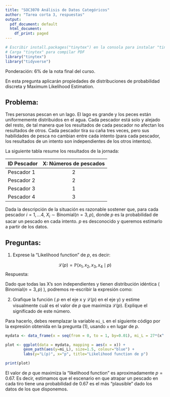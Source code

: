 ```yaml
---
title: "SOC3070 Análisis de Datos Categóricos"
author: "Tarea corta 3, respuestas"
output:
  pdf_document: default
  html_document:
    df_print: paged
---
```


```r
# Escribir install.packages("tinytex") en la consola para instalar "tinytex"
# Carga "tinytex" para compilar PDF
library("tinytex")
library("tidyverse")
```
Ponderación: 6% de la nota final del curso. 

En esta pregunta aplicarán propiedades de distribuciones de probabilidad discreta y Maximum Likelihood Estimation.

## Problema:

Tres personas pescan en un lago. El lago es grande y los peces están uniformemente distribuidos en el agua. Cada pescador está solo y alejado del resto, de tal manera que los resultados de cada pescador no afectan los resultados de otros. Cada pescador tira su caña tres veces, pero sus habilidades de pesca no cambian entre cada intento (para cada pescador, los resultados de un intento son independientes de los otros intentos).

La siguiente tabla resume los resultados de la jornada:


| ID Pescador 	| X: Números de pescados  	|
|-------------	|:-----------------------:	|
| Pescador 1  	|            2            	|
| Pescador 2  	|            2            	|
| Pescador 3  	|            1            	|
| Pescador 4  	|            3            	|


Dada la descripción de la situación es razonable sostener que, para cada pescador $i=1, \dots 4$, $X_{i} \sim \text{Binomial}(n=3,p)$, donde $p$ es la probabilidad de sacar un pescado en cada intento. $p$ es desconocido y queremos estimarlo a partir de los datos. 


## Preguntas:

1) Exprese la  "Likelihood function" de $p$, es decir:

$$\mathcal{L}(p) = \mathbb{P}(x_{1},x_{2}, x_{3}, x_{4} \mid p)$$
Respuesta:

\begin{align*}
\mathcal{L}(p) &= \mathbb{P}(x_{1},x_{2}, x_{3}, x_{4} \mid p) \\ \\
               &= \mathbb{P}(X_{1}=2)\mathbb{P}(X_{2}=2)\mathbb{P}(X_{3}=1) \mathbb{P}(X_{4}=3)
\end{align*}

Dado que todas las X's son independientes y tienen distribución idéntica ( $\text{Binomial}(n=3,p)$ ), podremos re-escribir la expresión como:

\begin{align*}
\mathcal{L}(p) &= \mathbb{P}(X_{1}=2)\mathbb{P}(X_{2}=2)\mathbb{P}(X_{3}=1) \mathbb{P}(X_{4}=3) \\ \\
&= \frac{3!}{2!1!} p^{2} (1-p) \cdot \frac{3!}{2!1!} p^{2} (1-p) \cdot \frac{3!}{2!1!} p (1-p)^{2} \cdot \frac{3!}{0!3!} p^{3} \\ \\
=& 27 p^{8} (1-p)^{4}
\end{align*}


2) Grafique la función ( $p$ en el eje x y $\mathcal{L}(p)$ en el eje y) y estime visualmente cuál es el valor de $p$ que maximiza $\mathcal{L}(p)$. Explique el significado de este número.

Para hacerlo, debes reemplazar la variable `mi_L` en el siguiente código por la expresión obtenida en la pregunta (1), usando `x` en lugar de $p$.

```r
mydata <- data_frame(x = seq(from = 0, to = 1, by=0.01), mi_L = 27*(x^(8))*((1-x)^(4)) )

plot <- ggplot(data = mydata, mapping = aes(x = x)) +
        geom_path(aes(y=mi_L), size=1.5, colour="blue") +
        labs(y="L(p)", x="p", title="Likelihood function de p") 

print(plot)
```


El valor de $p$ que maximiza la "likelihood function" es aproximadamente $p=0.67$. Es decir, estimamos que el escenario en que atrapar un pescado en cada tiro tiene una probabilidad de $0.67$ es el más "plausible" dado los datos de los que disponemos. 



